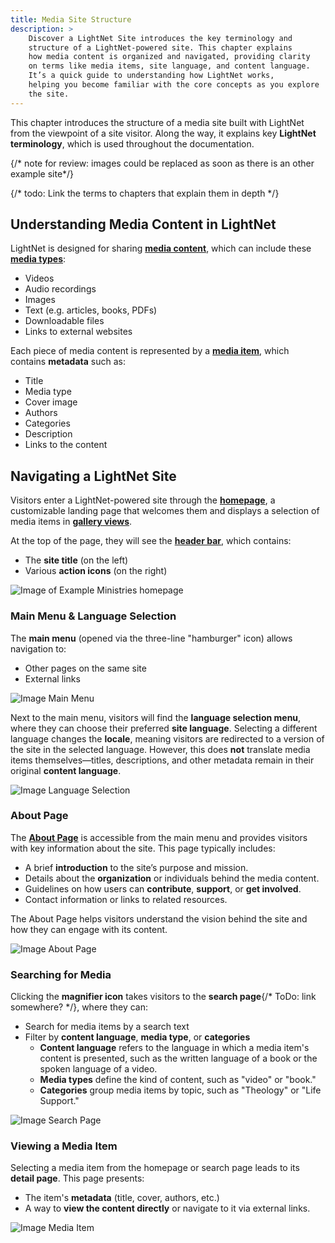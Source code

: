 ```yaml
---
title: Media Site Structure
description: > 
    Discover a LightNet Site introduces the key terminology and 
    structure of a LightNet-powered site. This chapter explains 
    how media content is organized and navigated, providing clarity 
    on terms like media items, site language, and content language. 
    It’s a quick guide to understanding how LightNet works, 
    helping you become familiar with the core concepts as you explore 
    the site.
---
```


This chapter introduces the structure of a media site built with LightNet from the viewpoint of a site visitor. 
Along the way, it explains key **LightNet terminology**, which is used throughout the documentation.

{/* note for review: images could be replaced as soon as there is an other example site*/}

{/* todo: Link the terms to chapters that explain them in depth */}

## Understanding Media Content in LightNet

LightNet is designed for sharing [**media content**](/content/fundamentals/), which can include these [**media types**](/content/media-types):

- Videos
- Audio recordings
- Images
- Text (e.g. articles, books, PDFs)
- Downloadable files
- Links to external websites

Each piece of media content is represented by a [**media item**](/content/media-items), which contains **metadata** such as:

- Title
- Media type
- Cover image
- Authors
- Categories
- Description
- Links to the content

## Navigating a LightNet Site

Visitors enter a LightNet-powered site through the [**homepage**](/build/pages/initialize-homepage), a customizable landing page 
that welcomes them and displays a selection of media items in [**gallery views**](build/pages/media-gallery).

At the top of the page, they will see the [**header bar**](/build/configuration/initialize-configuration), which contains:
- The **site title** (on the left)
- Various **action icons** (on the right)

![Image of Example Ministries homepage](./images/HomepageImage.png)

### Main Menu & Language Selection

The **main menu** (opened via the three-line "hamburger" icon) allows navigation to:
- Other pages on the same site
- External links

![Image Main Menu](./images/MainMenuImage.png)

Next to the main menu, visitors will find the **language selection menu**, where they can choose their preferred 
**site language**. Selecting a different language changes the **locale**, meaning visitors are redirected to a version 
of the site in the selected language. However, this does **not** translate media items themselves—titles, descriptions, 
and other metadata remain in their original **content language**.

![Image Language Selection](./images/LanguageSelectImage.png)

### About Page

The [**About Page**](/build/pages/about-page) is accessible from the main menu and provides visitors with key information 
about the site. This page typically includes:
- A brief **introduction** to the site’s purpose and mission.
- Details about the **organization** or individuals behind the media content.
- Guidelines on how users can **contribute**, **support**, or **get involved**.
- Contact information or links to related resources.

The About Page helps visitors understand the vision behind the site and how they can engage with its content.

![Image About Page](./images/AboutPageImage.png)

### Searching for Media

Clicking the **magnifier icon** takes visitors to the **search page**{/* ToDo: link somewhere? */}, where they can:
- Search for media items by a search text
- Filter by **content language**, **media type**, or **categories**
    - **Content language** refers to the language in which a media item's content is presented, such as the written 
        language of a book or the spoken language of a video.
    - **Media types** define the kind of content, such as "video" or "book."
    - **Categories** group media items by topic, such as "Theology" or "Life Support."

![Image Search Page](./images/SearchPageImage.png)

### Viewing a Media Item


Selecting a media item from the homepage or search page leads to its **detail page**. This page presents:
- The item's **metadata** (title, cover, authors, etc.)
- A way to **view the content directly** or navigate to it via external links.

![Image Media Item](./images/MediaItemImage.png)